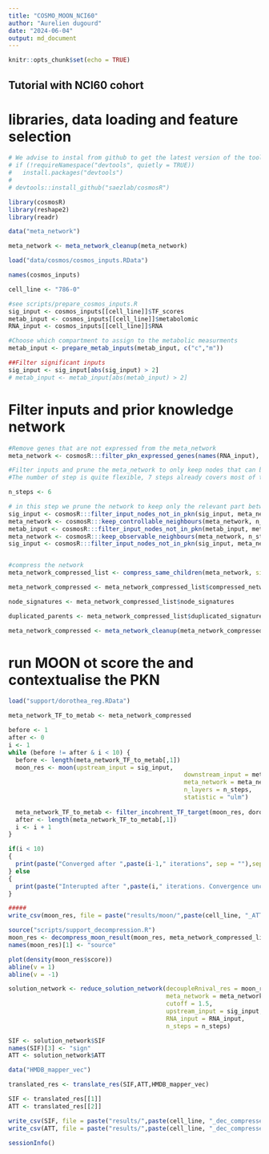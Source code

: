```yaml
---
title: "COSMO_MOON_NCI60"
author: "Aurelien dugourd"
date: "2024-06-04"
output: md_document
---
```


```r
knitr::opts_chunk$set(echo = TRUE)
```

## Tutorial with NCI60 cohort

# libraries, data loading and feature selection

```r
# We advise to instal from github to get the latest version of the tool.
# if (!requireNamespace("devtools", quietly = TRUE))
#   install.packages("devtools")
# 
# devtools::install_github("saezlab/cosmosR")

library(cosmosR)
library(reshape2)
library(readr)

data("meta_network")

meta_network <- meta_network_cleanup(meta_network)

load("data/cosmos/cosmos_inputs.RData")

names(cosmos_inputs)

cell_line <- "786-0"

#see scripts/prepare_cosmos_inputs.R
sig_input <- cosmos_inputs[[cell_line]]$TF_scores
metab_input <- cosmos_inputs[[cell_line]]$metabolomic
RNA_input <- cosmos_inputs[[cell_line]]$RNA
```

```r
#Choose which compartment to assign to the metabolic measurments
metab_input <- prepare_metab_inputs(metab_input, c("c","m"))

##Filter significant inputs
sig_input <- sig_input[abs(sig_input) > 2]
# metab_input <- metab_input[abs(metab_input) > 2]
```

# Filter inputs and prior knowledge network

```r
#Remove genes that are not expressed from the meta_network
meta_network <- cosmosR:::filter_pkn_expressed_genes(names(RNA_input), meta_pkn = meta_network)

#Filter inputs and prune the meta_network to only keep nodes that can be found downstream of the inputs
#The number of step is quite flexible, 7 steps already covers most of the network

n_steps <- 6

# in this step we prune the network to keep only the relevant part between upstream and downstream nodes
sig_input <- cosmosR:::filter_input_nodes_not_in_pkn(sig_input, meta_network)
meta_network <- cosmosR:::keep_controllable_neighbours(meta_network, n_steps, names(sig_input))
metab_input <- cosmosR:::filter_input_nodes_not_in_pkn(metab_input, meta_network)
meta_network <- cosmosR:::keep_observable_neighbours(meta_network, n_steps, names(metab_input))
sig_input <- cosmosR:::filter_input_nodes_not_in_pkn(sig_input, meta_network)


#compress the network
meta_network_compressed_list <- compress_same_children(meta_network, sig_input = sig_input, metab_input = metab_input)

meta_network_compressed <- meta_network_compressed_list$compressed_network

node_signatures <- meta_network_compressed_list$node_signatures

duplicated_parents <- meta_network_compressed_list$duplicated_signatures

meta_network_compressed <- meta_network_cleanup(meta_network_compressed)
```

# run MOON ot score the and contextualise the PKN

```r
load("support/dorothea_reg.RData")

meta_network_TF_to_metab <- meta_network_compressed

before <- 1
after <- 0
i <- 1
while (before != after & i < 10) {
  before <- length(meta_network_TF_to_metab[,1])
  moon_res <- moon(upstream_input = sig_input, 
                                                 downstream_input = metab_input, 
                                                 meta_network = meta_network_TF_to_metab, 
                                                 n_layers = n_steps, 
                                                 statistic = "ulm") 
  
  meta_network_TF_to_metab <- filter_incohrent_TF_target(moon_res, dorothea_reg, meta_network_TF_to_metab, RNA_input)
  after <- length(meta_network_TF_to_metab[,1])
  i <- i + 1
}

if(i < 10)
{
  print(paste("Converged after ",paste(i-1," iterations", sep = ""),sep = ""))
} else
{
  print(paste("Interupted after ",paste(i," iterations. Convergence uncertain.", sep = ""),sep = ""))
}

#####
write_csv(moon_res, file = paste("results/moon/",paste(cell_line, "_ATT_decouplerino_full.csv",sep = ""), sep = ""))
```

```r
source("scripts/support_decompression.R")
moon_res <- decompress_moon_result(moon_res, meta_network_compressed_list, meta_network_TF_to_metab)[,c(4,2,3)]
names(moon_res)[1] <- "source"

plot(density(moon_res$score))
abline(v = 1)
abline(v = -1)

solution_network <- reduce_solution_network(decoupleRnival_res = moon_res, 
                                            meta_network = meta_network,
                                            cutoff = 1.5, 
                                            upstream_input = sig_input, 
                                            RNA_input = RNA_input, 
                                            n_steps = n_steps)

SIF <- solution_network$SIF
names(SIF)[3] <- "sign"
ATT <- solution_network$ATT

data("HMDB_mapper_vec")

translated_res <- translate_res(SIF,ATT,HMDB_mapper_vec)

SIF <- translated_res[[1]]
ATT <- translated_res[[2]]

write_csv(SIF, file = paste("results/",paste(cell_line, "_dec_compressed_SIF.csv",sep = ""), sep = ""))
write_csv(ATT, file = paste("results/",paste(cell_line, "_dec_compressed_ATT.csv",sep = ""), sep = ""))
```

```r
sessionInfo()
```

